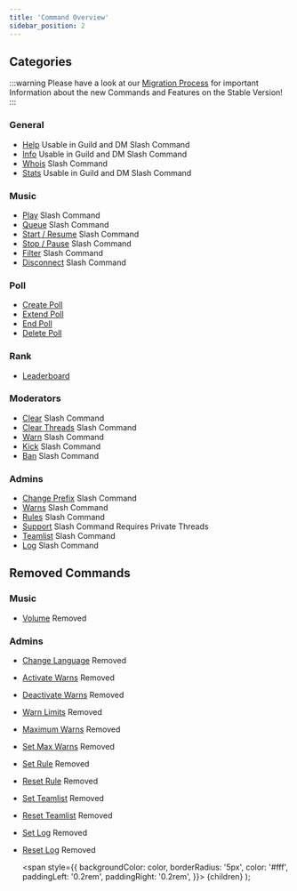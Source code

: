 ```yaml
---
title: 'Command Overview'
sidebar_position: 2
---
```


## Categories
:::warning
Please have a look at our [Migration Process](../main/utilbot-migration) for important Information about the new Commands and Features on the Stable Version!
:::

### General
- [Help](general/help) <Label color="#43b581">Usable in Guild and DM</Label> <Label color="#43b581">Slash Command</Label>
- [Info](general/info) <Label color="#43b581">Usable in Guild and DM</Label> <Label color="#43b581">Slash Command</Label>
- [Whois](general/whois) <Label color="#43b581">Slash Command</Label>
- [Stats](general/stats) <Label color="#43b581">Usable in Guild and DM</Label> <Label color="#43b581">Slash Command</Label>

### Music
- [Play](music/play) <Label color="#43b581">Slash Command</Label>
- [Queue](music/queue) <Label color="#43b581">Slash Command</Label>
- [Start / Resume](music/start-resume) <Label color="#43b581">Slash Command</Label>
- [Stop / Pause](music/stop-pause) <Label color="#43b581">Slash Command</Label>
- [Filter](music/filter) <Label color="#43b581">Slash Command</Label>
- [Disconnect](music/disconnect) <Label color="#43b581">Slash Command</Label>

### Poll
- [Create Poll](poll/create-poll)
- [Extend Poll](poll/extend-poll)
- [End Poll](poll/end-poll)
- [Delete Poll](poll/delete-poll)

### Rank
- [Leaderboard](rank/leaderboard)

### Moderators
- [Clear](moderators/clear) <Label color="#43b581">Slash Command</Label>
- [Clear Threads](moderators/clear-threads) <Label color="#43b581">Slash Command</Label>
- [Warn](moderators/warn) <Label color="#43b581">Slash Command</Label>
- [Kick](moderators/kick) <Label color="#43b581">Slash Command</Label>
- [Ban](moderators/ban) <Label color="#43b581">Slash Command</Label>

### Admins
- [Change Prefix](admins/change-prefix) <Label color="#43b581">Slash Command</Label>
- [Warns](admins/warns) <Label color="#43b581">Slash Command</Label>
- [Rules](admins/rules) <Label color="#43b581">Slash Command</Label>
- [Support](admins/support) <Label color="#43b581">Slash Command</Label> <Label color="#5865F2">Requires Private Threads</Label>
- [Teamlist](admins/teamlist) <Label color="#43b581">Slash Command</Label>
- [Log](admins/log) <Label color="#43b581">Slash Command</Label>

## Removed Commands
### Music
- [Volume](deprecated-commands/music/volume) <Label color="#f04747">Removed</Label>

### Admins
- [Change Language](deprecated-commands/admins/change-language) <Label color="#f04747">Removed</Label>
- [Activate Warns](deprecated-commands/admins/activate-warns) <Label color="#f04747">Removed</Label>
- [Deactivate Warns](deprecated-commands/admins/deactivate-warns) <Label color="#f04747">Removed</Label>
- [Warn Limits](deprecated-commands/admins/warn-limits) <Label color="#f04747">Removed</Label>
- [Maximum Warns](deprecated-commands/admins/max-warns) <Label color="#f04747">Removed</Label>
- [Set Max Warns](deprecated-commands/admins/set-max-warns) <Label color="#f04747">Removed</Label>
- [Set Rule](deprecated-commands/admins/set-rule) <Label color="#f04747">Removed</Label>
- [Reset Rule](deprecated-commands/admins/reset-rule) <Label color="#f04747">Removed</Label>
- [Set Teamlist](deprecated-commands/admins/set-teamlist) <Label color="#f04747">Removed</Label>
- [Reset Teamlist](deprecated-commands/admins/reset-teamlist) <Label color="#f04747">Removed</Label>
- [Set Log](deprecated-commands/admins/set-log) <Label color="#f04747">Removed</Label>
- [Reset Log](deprecated-commands/admins/reset-log) <Label color="#f04747">Removed</Label>

  <span
    style={{
      backgroundColor: color,
      borderRadius: '5px',
      color: '#fff',
      paddingLeft: '0.2rem',
      paddingRight: '0.2rem',
    }}>
    {children}
  </span>
);
